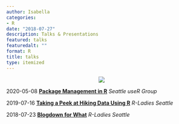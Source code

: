 ```yaml
---
author: Isabella
categories:
- R
date: "2018-07-27"
description: Talks & Presentations
featured: talks
featuredalt: ""
format: R
title: talks
type: itemized
---
```

<center>
![](https://ivelasq.rbind.io/img/talks.png)
</center>

2020-05-08 [**Package Management in R**](https://garciamikep.github.io/useR-webinar/) *Seattle useR Group*

2019-07-16 [**Taking a Peek at Hiking Data Using R**](https://docs.google.com/presentation/d/1hDxK7gbdg13HzeIGQ9Od-tCHhOwfKM1fSCoeJpvjlaA/edit#slide=id.p) *R-Ladies Seattle*

2018-07-23 [**Blogdown for What**](https://www.slideshare.net/ivelasq/20180723-blogdown-for-what) *R-Ladies Seattle*